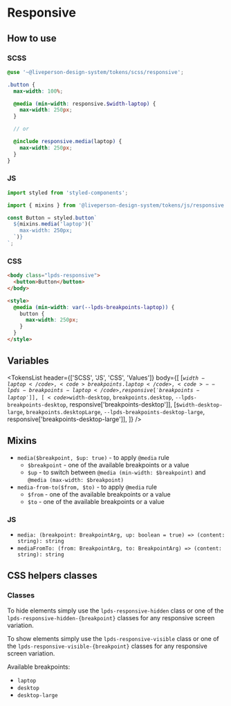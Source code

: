 


<Meta title="Tokens/Responsive" />

# Responsive

## How to use

### SCSS

```scss
@use '~@liveperson-design-system/tokens/scss/responsive';

.button {
  max-width: 100%;

  @media (min-width: responsive.$width-laptop) {
    max-width: 250px;
  }

  // or

  @include responsive.media(laptop) {
    max-width: 250px;
  }
}
```

### JS

```js
import styled from 'styled-components';

import { mixins } from '@liveperson-design-system/tokens/js/responsive';

const Button = styled.button`
  ${mixins.media('laptop')(`
    max-width: 250px;
  `)}
`;
```

### CSS

```html
<body class="lpds-responsive">
  <button>Button</button>
</body>

<style>
  @media (min-width: var(--lpds-breakpoints-laptop)) {
    button {
      max-width: 250px;
    }
  }
</style>
```

## Variables

<TokensList
  header={['SCSS', 'JS', 'CSS', 'Values']}
  body={[
    [<code>$width-laptop</code>, <code>breakpoints.laptop</code>, <code>--lpds-breakpoints-laptop</code>, responsive['breakpoints-laptop']],
    [<code>$width-desktop</code>, <code>breakpoints.desktop</code>, <code>--lpds-breakpoints-desktop</code>, responsive['breakpoints-desktop']],
    [<code>$width-desktop-large</code>, <code>breakpoints.desktopLarge</code>, <code>--lpds-breakpoints-desktop-large</code>, responsive['breakpoints-desktop-large']],
  ]}
/>

## Mixins

- `media($breakpoint, $up: true)` - to apply `@media` rule
  - `$breakpoint` - one of the available breakpoints or a value
  - `$up` - to switch between `@media (min-width: $breakpoint)` and `@media (max-width: $breakpoint)`
- `media-from-to($from, $to)` - to apply `@media` rule
  - `$from` - one of the available breakpoints or a value
  - `$to` - one of the available breakpoints or a value

### JS

- `media: (breakpoint: BreakpointArg, up: boolean = true) => (content: string): string`
- `mediaFromTo: (from: BreakpointArg, to: BreakpointArg) => (content: string): string`

## CSS helpers classes

### Classes

To hide elements simply use the `lpds-responsive-hidden` class or one of the `lpds-responsive-hidden-{breakpoint}` classes for any responsive screen variation.

To show elements simply use the `lpds-responsive-visible` class or one of the `lpds-responsive-visible-{breakpoint}` classes for any responsive screen variation.

Available breakpoints:

- `laptop`
- `desktop`
- `desktop-large`
